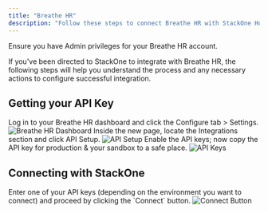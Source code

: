 ```yaml
---
title: "Breathe HR"
description: "Follow these steps to connect Breathe HR with StackOne Hub successfully."
---
```



<Warning>
  Ensure you have Admin privileges for your Breathe HR account.
</Warning>

If you've been directed to StackOne to integrate with Breathe HR, the following steps will help you understand the process and any necessary actions to configure successful integration.

## Getting your API Key

<Steps>
  <Step title="Log in to Breathe HR">
    Log in to your Breathe HR dashboard and click the Configure tab > Settings.
    <Frame>
      <img className='rounded-md' style={{ margin: '0 auto', border: '1px solid #efefef' }} alt="Breathe HR Dashboard" src="/images/breathehr/image1.png" />
    </Frame>
  </Step>

  <Step title="Locate API Setup">
    Inside the new page, locate the Integrations section and click API Setup.
    <Frame>
      <img className='rounded-md' style={{ margin: '0 auto', border: '1px solid #efefef' }} alt="API Setup" src="/images/breathehr/image2.png" />
    </Frame>
  </Step>

  <Step title="Enable and Copy API Keys">
    Enable the API keys; now copy the API key for production & your sandbox to a safe place.
    <Frame>
      <img className='rounded-md' style={{ margin: '0 auto', border: '1px solid #efefef' }} alt="API Keys" src="/images/breathehr/image3.png" />
    </Frame>
  </Step>
</Steps>

## Connecting with StackOne

<Steps>
  <Step title="Enter API Key">
    Enter one of your API keys (depending on the environment you want to connect) and proceed by clicking the `Connect` button.
    <Frame>
      <img className='rounded-md' style={{ margin: '0 auto', border: '1px solid #efefef' }} alt="Connect Button" src="/images/breathehr/image4.png" />
    </Frame>
  </Step>
</Steps>

<IntegrationFooter />
